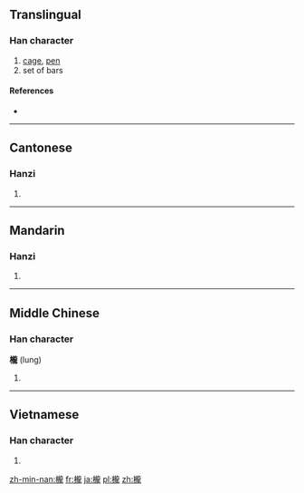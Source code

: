 {{also|栊}}
==Translingual==

===Han character===
{{Han char|rn=75|rad=木|as=16|sn=20|four=41911|canj=DYBP}}

# [[cage]], [[pen]]
# set of bars

====References====
* {{Han ref|kx=0561.390|dkj=15868|dj=0950.250|hdz=21318.010|uh=6AF3|ud=27379|bh=F453|bd=62547}}

----

==Cantonese==

===Hanzi===
{{yue-hanzi|jyut=|y=lung4|sim=栊}}

# {{defn|lang=yue|sort=木16}}

----

==Mandarin==

===Hanzi===
{{cmn-hanzi|sim=栊|pin=[[lóng]] ([[long2]])|wg=lung<sup>2</sup>}}

# {{defn|lang=cmn|sort=木16}}
----

==Middle Chinese==

===Han character===
'''櫳''' (lung)

# {{defn|lang=ltc|sort=木16}}

----

==Vietnamese==

===Han character===
{{vi-hantu|trồng|rs=木16}}

# {{defn|lang=vi|sort=木16}}
[[zh-min-nan:櫳]]
[[fr:櫳]]
[[ja:櫳]]
[[pl:櫳]]
[[zh:櫳]]